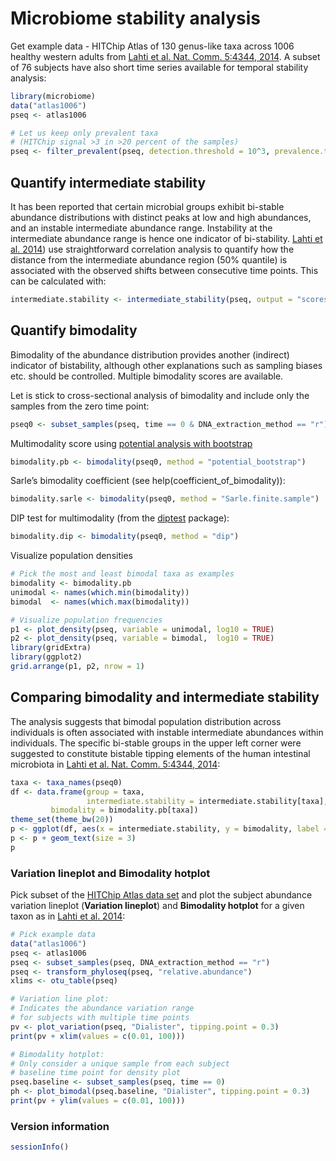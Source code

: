# Microbiome stability analysis

Get example data - HITChip Atlas of 130 genus-like taxa across 1006 healthy western adults from [Lahti et al. Nat. Comm. 5:4344, 2014](http://www.nature.com/ncomms/2014/140708/ncomms5344/full/ncomms5344.html). A subset of 76 subjects have also short time series available for temporal stability analysis:

```r
library(microbiome)
data("atlas1006")
pseq <- atlas1006

# Let us keep only prevalent taxa
# (HITChip signal >3 in >20 percent of the samples)
pseq <- filter_prevalent(pseq, detection.threshold = 10^3, prevalence.threshold = 0.2)
```



## Quantify intermediate stability 

It has been reported that certain microbial groups exhibit bi-stable
abundance distributions with distinct peaks at low and high
abundances, and an instable intermediate abundance range. Instability
at the intermediate abundance range is hence one indicator of
bi-stability. [Lahti et
al. 2014](http://www.nature.com/ncomms/2014/140708/ncomms5344/full/ncomms5344.html))
use straightforward correlation analysis to quantify how the distance
from the intermediate abundance region (50% quantile) is associated
with the observed shifts between consecutive time points. This can be
calculated with:

```r
intermediate.stability <- intermediate_stability(pseq, output = "scores")
```


## Quantify bimodality 

Bimodality of the abundance distribution provides another (indirect)
indicator of bistability, although other explanations such as sampling
biases etc. should be controlled. Multiple bimodality scores are
available.

Let is stick to cross-sectional analysis of bimodality and include
only the samples from the zero time point:

```r
pseq0 <- subset_samples(pseq, time == 0 & DNA_extraction_method == "r")
```


Multimodality score using [potential analysis with
bootstrap](http://www.nature.com/ncomms/2014/140708/ncomms5344/full/ncomms5344.html)


```r
bimodality.pb <- bimodality(pseq0, method = "potential_bootstrap")
```

Sarle's bimodality coefficient (see help(coefficient_of_bimodality)):

```r
bimodality.sarle <- bimodality(pseq0, method = "Sarle.finite.sample")
```


DIP test for multimodality (from the [diptest](https://cran.r-project.org/web/packages/diptest/index.html) package):

```r
bimodality.dip <- bimodality(pseq0, method = "dip")
```


Visualize population densities 

```r
# Pick the most and least bimodal taxa as examples
bimodality <- bimodality.pb
unimodal <- names(which.min(bimodality))
bimodal  <- names(which.max(bimodality))

# Visualize population frequencies
p1 <- plot_density(pseq, variable = unimodal, log10 = TRUE) 
p2 <- plot_density(pseq, variable = bimodal,  log10 = TRUE) 
library(gridExtra)
library(ggplot2)
grid.arrange(p1, p2, nrow = 1)
```


## Comparing bimodality and intermediate stability

The analysis suggests that bimodal population distribution across individuals is often associated with instable intermediate abundances within individuals. The specific bi-stable groups in the upper left corner were suggested to constitute bistable tipping elements of the human intestinal microbiota in [Lahti et al. Nat. Comm. 5:4344, 2014](http://www.nature.com/ncomms/2014/140708/ncomms5344/full/ncomms5344.html):

```r
taxa <- taxa_names(pseq0)
df <- data.frame(group = taxa,
                 intermediate.stability = intermediate.stability[taxa],
		 bimodality = bimodality.pb[taxa])
theme_set(theme_bw(20))
p <- ggplot(df, aes(x = intermediate.stability, y = bimodality, label = group))
p <- p + geom_text(size = 3)
p
```


### Variation lineplot and Bimodality hotplot

Pick subset of the [HITChip Atlas data set](http://doi.org/10.5061/dryad.pk75d) and plot the subject abundance variation lineplot (**Variation lineplot**) and **Bimodality hotplot** for a given taxon as in [Lahti et al. 2014](http://www.nature.com/ncomms/2014/140708/ncomms5344/full/ncomms5344.html):

```r
# Pick example data
data("atlas1006")
pseq <- atlas1006
pseq <- subset_samples(pseq, DNA_extraction_method == "r")
pseq <- transform_phyloseq(pseq, "relative.abundance")
xlims <- otu_table(pseq)

# Variation line plot:
# Indicates the abundance variation range
# for subjects with multiple time points
pv <- plot_variation(pseq, "Dialister", tipping.point = 0.3)
print(pv + xlim(values = c(0.01, 100)))

# Bimodality hotplot:
# Only consider a unique sample from each subject
# baseline time point for density plot
pseq.baseline <- subset_samples(pseq, time == 0)
ph <- plot_bimodal(pseq.baseline, "Dialister", tipping.point = 0.3)
print(pv + ylim(values = c(0.01, 100)))
```




### Version information

```r
sessionInfo()
```

